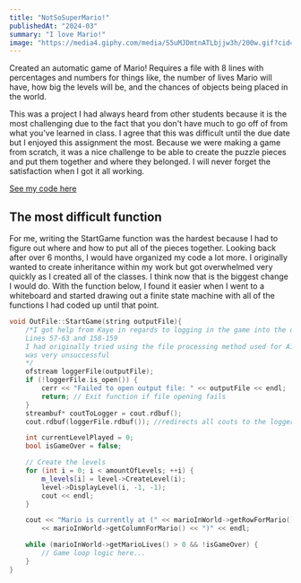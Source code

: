 ```yaml
---
title: "NotSoSuperMario!"
publishedAt: "2024-03"
summary: "I love Mario!"
image: "https://media4.giphy.com/media/S5uMJDmtnATLbjjw3h/200w.gif?cid=6c09b9526cdxhyrsip90g6ta602cx61p83nx1oftc6ugvblh&ep=v1_gifs_search&rid=200w.gif&ct=g"
---
```


Created an automatic game of Mario! Requires a file with 8 lines with 
percentages and numbers for things like, the number of lives Mario will 
have, how big the levels will be, and the chances of objects being placed 
in the world.

This was a project I had always heard from other students because it is the 
most challenging due to the fact that you don't have much to go off of from 
what you've learned in class. I agree that this was difficult until the due 
date but I enjoyed this assignment the most. Because we were making a game from 
scratch, it was a nice challenge to be able to create the puzzle pieces and put 
them together and where they belonged. I will never forget the satisfaction when
 I got it all working.

[See my code here](https://github.com/MaggieHillebrecht/Not-So-Super-Mario)

## The most difficult function
For me, writing the StartGame function was the hardest because I had to figure out
 where and how to put all of the pieces together. Looking back after over 6 months,
  I would have organized my code a lot more. I originally wanted to create inheritance 
  within my work but got overwhelmed very quickly as I created all of the classes. I think 
  now that is the biggest change I would do. With the function below, I found it easier when 
  I went to a whiteboard and started drawing out a finite state machine with all of the 
  functions I had coded up until that point.

```cpp
void OutFile::StartGame(string outputFile){
    /*I got help from Kaye in regards to logging in the game into the output file.
    Lines 57-63 and 158-159
    I had originally tried using the file processing method used for A1, however
    was very unsuccessful
    */
    ofstream loggerFile(outputFile);
    if (!loggerFile.is_open()) {
        cerr << "Failed to open output file: " << outputFile << endl;
        return; // Exit function if file opening fails
    }
    streambuf* coutToLogger = cout.rdbuf(); 
    cout.rdbuf(loggerFile.rdbuf()); //redirects all couts to the logger file

    int currentLevelPlayed = 0;
    bool isGameOver = false;

    // Create the levels
    for (int i = 0; i < amountOfLevels; ++i) {
        m_levels[i] = level->CreateLevel(i);
        level->DisplayLevel(i, -1, -1);
        cout << endl;
    }

    cout << "Mario is currently at (" << marioInWorld->getRowForMario() << ", "
        << marioInWorld->getColumnForMario() << ")" << endl;

    while (marioInWorld->getMarioLives() > 0 && !isGameOver) {
        // Game loop logic here...
    }
}